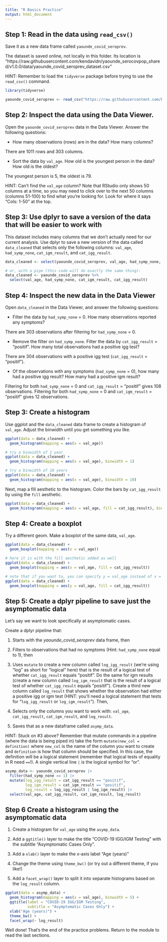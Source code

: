 ```yaml
---
title: "R Basics Practice"
output: html_document
---
```


## Step 1: Read in the data using `read_csv()`

Save it as a new data frame called `yaounde_covid_seroprev`.

The dataset is saved online, not locally in this folder. Its location is "https://raw.githubusercontent.com/kendavidn/yaounde_serocovpop_shared/v1.0.0/data/yaounde_covid_seroprev_dataset.csv"

HINT: Remember to load the `tidyverse` package before trying to use the `read_csv()` command.

```r
library(tidyverse)

yaounde_covid_seroprev <- read_csv("https://raw.githubusercontent.com/kendavidn/yaounde_serocovpop_shared/v1.0.0/data/yaounde_covid_seroprev_dataset.csv")
```

## Step 2: Inspect the data using the Data Viewer.

Open the `yaounde_covid_seroprev` data in the Data Viewer.
Answer the following questions:

- How many observations (rows) are in the data? How many columns?

There are 1011 rows and 303 columns.

- Sort the data by `val_age`. How old is the youngest person in the data? How old is the oldest?

The youngest person is 5, the oldest is 79.

HINT: Can't find the `val_age` column? Note that RStudio only shows 50 columns at a time, so you may need to click over to the next 50 columns (columns 51-100) to find what you're looking for. Look for where it says "Cols: 1-50" at the top.

## Step 3: Use dplyr to save a version of the data that will be easier to work with

This dataset includes many columns that we don't actually need for our current analysis. 
Use dplyr to save a new version of the data called `data_cleaned` that selects only the following columns: `val_age`, `had_symp_none`, `cat_igm_result`, and `cat_igg_result`. 

```r
data_cleaned <- select(yaounde_covid_seroprev, val_age, had_symp_none, cat_igm_result, cat_igg_result)

# or, with a pipe (this code will do exactly the same thing):
data_cleaned <- yaounde_covid_seroprev %>% 
  select(val_age, had_symp_none, cat_igm_result, cat_igg_result)
```


## Step 4: Inspect the new data in the Data Viewer

Open `data_cleaned` in the Data Viewer, and answer the following questions:

- Filter the data by `had_symp_none` = 0. How many observations reported any symptoms?

There are 303 observations after filtering for `had_symp_none` = 0.

- Remove the filter on `had_symp_none`. Filter the data by `cat_igg_result` = "positif". How many total observations had a positive igg test?

There are 304 observations with a positive igg test (`cat_igg_result` = "positif").

- Of the observations with any symptoms (`had_symp_none` = 0), how many had a positive igg result? How many had a positive igm result?

Filtering for both `had_symp_none` = 0 and `cat_igg_result` = "positif" gives 108 observations.
Filtering for both `had_symp_none` = 0 and `cat_igm_result` = "positif" gives 12 observations.

## Step 3: Create a histogram

Use ggplot and the `data_cleaned` data frame to create a histogram of `val_age`. Adjust the binwidth until you get something you like.

```r
ggplot(data = data_cleaned) +
  geom_histogram(mapping = aes(x = val_age))
```

```r
# try a binwidth of 1 year
ggplot(data = data_cleaned) +
  geom_histogram(mapping = aes(x = val_age), binwidth = 1)

# try a binwidth of 10 years
ggplot(data = data_cleaned) +
  geom_histogram(mapping = aes(x = val_age), binwidth = 10)
```


Next, map a fill aesthetic to the histogram. Color the bars by `cat_igg_result` by using the `fill` aesthetic.

```r
ggplot(data = data_cleaned) +
  geom_histogram(mapping = aes(x = val_age, fill = cat_igg_result), binwidth = 5)
```

## Step 4: Create a boxplot

Try a different geom. Make a boxplot of the same data, `val_age`.

```r
ggplot(data = data_cleaned) +
  geom_boxplot(mapping = aes(x = val_age))
```

```r
# here it is with the fill aesthetic added as well
ggplot(data = data_cleaned) +
  geom_boxplot(mapping = aes(x = val_age, fill = cat_igg_result))
```

```r
# note that if you want to, you can specify y = val_age instead of x = val_age
ggplot(data = data_cleaned) +
  geom_boxplot(mapping = aes(y = val_age, fill = cat_igg_result))
```

## Step 5: Create a dplyr pipeline to save just the asymptomatic data

Let's say we want to look specifically at asymptomatic cases.

Create a dplyr pipeline that:

1. Starts with the *yaounde_covid_seroprev* data frame, then

2. Filters to observations that had no symptoms (Hint: `had_symp_none` equal to 1), then

3. Uses `mutate` to create a new column called `log_igg_result` (we're using "log" as short for "logical" here) that is the result of a logical test of whether `cat_igg_result` equals "positif". Do the same for igm results (create a new column called `log_igm_result` that is the result of a logical test of whether `cat_igg_result` equals "positif"). Create a third new column called `log_result` that shows whether the observation had either a positive igg or igm test (HINT: you'll need a logical statement that tests for "`log_igg_result` or `log_igm_result`"). Then,

4. Selects only the columns you want to work with: `val_age`, `cat_igg_result`, `cat_igm_result`, and `log_result`.

5. Saves that as a new dataframe called `asymp_data`.

HINT: Stuck on #3 above? Remember that mutate commands in a pipeline (where the data is being piped in) take the form `mutate(new_col = definition)` where `new_col` is the name of the column you want to create and `definition` is how that column should be specified. In this case, the definition will be a logical statement (remember that logical tests of equality in R need `==`!). A single vertical line `|` is the logical symbol for "or". 

```r
asymp_data <- yaounde_covid_seroprev |> 
  filter(had_symp_none == 1) |> 
  mutate(log_igg_result = cat_igg_result == "positif",
         log_igm_result = cat_igm_result == "positif",
         log_result = log_igg_result | log_igm_result) |> 
  select(val_age, cat_igg_result, cat_igm_result, log_result)
```


## Step 6 Create a histogram using the asymptomatic data

1. Create a histogram for `val_age` using the `asymp_data`. 

2. Add a `ggtitle()` layer to make the title "COVID-19 IGG/IGM Testing" with the subtitle "Asymptomatic Cases Only".

3. Add a `xlab()` layer to make the x-axis label "Age (years)"

3. Change the theme using `theme_bw()` (or try out a different theme, if you like!)

4. Add a `facet_wrap()` layer to split it into separate histograms based on the `log_result` column.

```r
ggplot(data = asymp_data) +
  geom_histogram(mapping = aes(x = val_age), binwidth = 5) + 
  ggtitle(label = "COVID-19 IGG/IGM Testing", 
          subtitle = "Asymptomatic Cases Only") + 
  xlab("Age (years)") +
  theme_bw() + 
  facet_wrap(~ log_result)
```

Well done! That's the end of the practice problems. Return to the module to read the last sections. 

